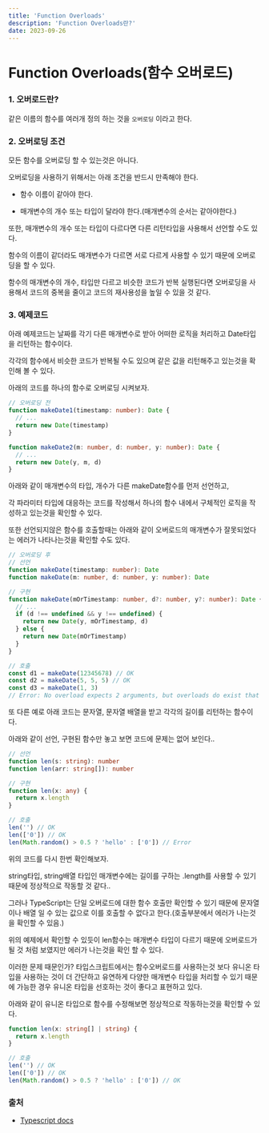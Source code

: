 ```yaml
---
title: 'Function Overloads'
description: 'Function Overloads란?'
date: 2023-09-26
---
```


# Function Overloads(함수 오버로드)

### 1. 오버로드란?

같은 이름의 함수를 여러개 정의 하는 것을 `오버로딩` 이라고 한다.

### 2. 오버로딩 조건

모든 함수를 오버로딩 할 수 있는것은 아니다.

오버로딩을 사용하기 위해서는 아래 조건을 반드시 만족해야 한다.

- 함수 이름이 같아야 한다.

- 매개변수의 개수 또는 타입이 달라야 한다.(매개변수의 순서는 같아야한다.)

또한, 매개변수의 개수 또는 타입이 다르다면 다른 리턴타입을 사용해서 선언할 수도 있다.

함수의 이름이 같더라도 매개변수가 다르면 서로 다르게 사용할 수 있기 때문에 오버로딩을 할 수 있다.

함수의 매개변수의 개수, 타입만 다르고 비슷한 코드가 반복 실행된다면 오버로딩을 사용해서 코드의 중복을 줄이고 코드의 재사용성을 높일 수 있을 것 같다.

### 3. 예제코드

아래 예제코드는 날짜를 각기 다른 매개변수로 받아 어떠한 로직을 처리하고 Date타입을 리턴하는 함수이다.

각각의 함수에서 비슷한 코드가 반복될 수도 있으며 같은 값을 리턴해주고 있는것을 확인해 볼 수 있다.

아래의 코드를 하나의 함수로 오버로딩 시켜보자.

```typescript
// 오버로딩 전
function makeDate1(timestamp: number): Date {
  // ...
  return new Date(timestamp)
}

function makeDate2(m: number, d: number, y: number): Date {
  // ...
  return new Date(y, m, d)
}
```

아래와 같이 매개변수의 타입, 개수가 다른 makeDate함수를 먼저 선언하고,

각 파라미터 타입에 대응하는 코드를 작성해서 하나의 함수 내에서 구체적인 로직을 작성하고 있는것을 확인할 수 있다.

또한 선언되지않은 함수를 호출할때는 아래와 같이 오버로드의 매개변수가 잘못되었다는 에러가 나타나는것을 확인할 수도 있다.

```typescript
// 오버로딩 후
// 선언
function makeDate(timestamp: number): Date
function makeDate(m: number, d: number, y: number): Date

// 구현
function makeDate(mOrTimestamp: number, d?: number, y?: number): Date {
  // ...
  if (d !== undefined && y !== undefined) {
    return new Date(y, mOrTimestamp, d)
  } else {
    return new Date(mOrTimestamp)
  }
}

// 호출
const d1 = makeDate(12345678) // OK
const d2 = makeDate(5, 5, 5) // OK
const d3 = makeDate(1, 3)
// Error: No overload expects 2 arguments, but overloads do exist that expect either 1 or 3 arguments
```

또 다른 예로 아래 코드는 문자열, 문자열 배열을 받고 각각의 길이를 리턴하는 함수이다.

아래와 같이 선언, 구현된 함수만 놓고 보면 코드에 문제는 없어 보인다..

```typescript
// 선언
function len(s: string): number
function len(arr: string[]): number

// 구현
function len(x: any) {
  return x.length
}

// 호출
len('') // OK
len(['0']) // OK
len(Math.random() > 0.5 ? 'hello' : ['0']) // Error
```

위의 코드를 다시 한번 확인해보자.

string타입, string배열 타입인 매개변수에는 길이를 구하는 .length를 사용할 수 있기 때문에 정상적으로 작동할 것 같다..

그러나 TypeScript는 단일 오버로드에 대한 함수 호출만 확인할 수 있기 때문에 문자열이나 배열 일 수 있는 값으로 이를 호출할 수 없다고 한다.(호출부분에서 에러가 나는것을 확인할 수 있음.)

위의 예제에서 확인할 수 있듯이 len함수는 매개변수 타입이 다르기 때문에 오버로드가 될 것 처럼 보였지만 에러가 나는것을 확인 할 수 있다.

이러한 문제 때문인가? 타입스크립트에서는 함수오버로드를 사용하는것 보다 유니온 타입을 사용하는 것이 더 간단하고 유연하게 다양한 매개변수 타입을 처리할 수 있기 때문에 가능한 경우 유니온 타입을 선호하는 것이 좋다고 표현하고 있다.

아래와 같이 유니온 타입으로 함수를 수정해보면 정상적으로 작동하는것을 확인할 수 있다.

```typescript
function len(x: string[] | string) {
  return x.length
}

// 호출
len('') // OK
len(['0']) // OK
len(Math.random() > 0.5 ? 'hello' : ['0']) // OK
```

### 출처

- [Typescript docs](https://www.typescriptlang.org/docs/handbook/2/functions.html#function-overloads)
